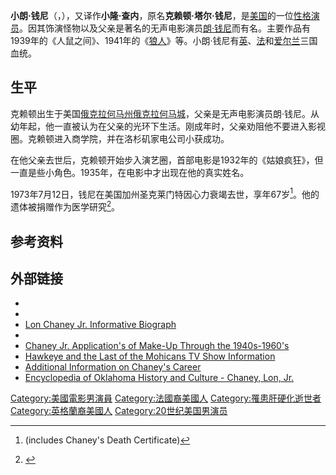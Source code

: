 {{Infobox person
| image         =Money, Women and Guns - 09 - Lon Chaney Jr.jpg
| imagesize     = 
| caption       =《钱，女人和枪》剧照
| birth_name     =克赖顿·塔尔·钱尼
| birth_date     = {{Birth date|1906|2|10}}
| birth_place    = [[俄克拉何马州|俄克拉何马州]]
| death_date     = {{Death date and age|1973|7|12|1906|2|10}}
| death_place    = [[圣克莱门特|圣克莱门特]]
| other_names     = 
| occupation    = 演员
| years_active   = 1931–1971
| website      =
| spouse        = Dorothy Hinckley（1928-1937，离婚，育有2个孩子）<br> Patsy Beck（1937-1973）
}}
'''小朗·钱尼'''（{{lang-en|Lon Chaney, Jr.}}，{{bd|1906年|2月10日|1973年|7月12日||}}），又译作'''小隆·查内'''，原名'''克赖顿·塔尔·钱尼'''，是[[美国|美国]]的一位[[性格演员|性格演员]]。因其饰演怪物以及父亲是著名的无声电影演员[[朗·钱尼|朗·钱尼]]而有名。主要作品有1939年的《人鼠之间》、1941年的《[[狼人_(1941年电影)|狼人]]》等。小朗·钱尼有[[英国|英]]、[[法国|法]]和[[爱尔兰|爱尔兰]]三国血统。

==生平==
克赖顿出生于美国[[俄克拉何马州|俄克拉何马州]][[俄克拉何马城|俄克拉何马城]]，父亲是无声电影演员朗·钱尼。从幼年起，他一直被认为在父亲的光环下生活。刚成年时，父亲劝阻他不要进入影视圈。克赖顿进入商学院，并在洛杉矶家电公司小获成功。

在他父亲去世后，克赖顿开始步入演艺圈，首部电影是1932年的《姑娘疯狂》，但一直是些小角色。1935年，在电影中才出现在他的真实姓名。

1973年7月12日，钱尼在美国加州圣克莱门特因心力衰竭去世，享年67岁<ref>{{cite web |url=http://www.cumuseumofterror.com/DeathCerts.htm |title=存档副本 |accessdate=2008-12-23 |deadurl=yes |archiveurl=https://web.archive.org/web/20080604021624/http://www.cumuseumofterror.com/DeathCerts.htm |archivedate=2008-06-04 }} (includes Chaney's Death Certificate)</ref>。他的遗体被捐赠作为医学研究<ref>{{cite news |first= |last= |authorlink= |coauthors= |title=Lon Chaney Jr., Actor, Is Dead at 67; Portrayed Monsters |url= |quote= Lon Chaney Jr., the film actor, died yesterday at the age of 67. A long series of illnesses had put Mr. Chaney in and out of hospitals for the last year. He was released from a San Clemente ... |publisher=[[纽约时报|纽约时报]] |date=1973-07-14|accessdate=2007-07-21 }}</ref>。

==参考资料==
{{reflist}}

==外部链接==
*{{IMDb name|0001033}}
*{{Amg name|12217}}
*[http://www.houseofhorrors.com/chaneyjrbio.htm Lon Chaney Jr. Informative Biograph] {{Wayback|url=http://www.houseofhorrors.com/chaneyjrbio.htm |date=20180824063001 }}
*{{Find a Grave|10686}}
*[http://gammillustrations.bizland.com/monsterkid1/id4.html Chaney Jr.  Application's of Make-Up Through the 1940s-1960's] {{Wayback|url=http://gammillustrations.bizland.com/monsterkid1/id4.html |date=20200224165912 }}
*[https://web.archive.org/web/20091027143213/http://geocities.com/pickeringhawkeye/ Hawkeye and the Last of the Mohicans TV Show Information]
*[http://www.briansdriveintheater.com/lonchaneyjr.html Additional Information on Chaney's Career] {{Wayback|url=http://www.briansdriveintheater.com/lonchaneyjr.html |date=20210126145803 }}
* [https://web.archive.org/web/20100731160928/http://digital.library.okstate.edu/encyclopedia/entries/C/CH004.html Encyclopedia of Oklahoma History and Culture - Chaney, Lon, Jr.]

{{Authority control}}
{{DEFAULTSORT:Chaney, Lon, Jr.}}
[[Category:美國電影男演員|Category:美國電影男演員]]
[[Category:法國裔美國人|Category:法國裔美國人]]
[[Category:罹患肝硬化逝世者|Category:罹患肝硬化逝世者]]
[[Category:英格蘭裔美國人|Category:英格蘭裔美國人]]
[[Category:20世纪美国男演员|Category:20世纪美国男演员]]